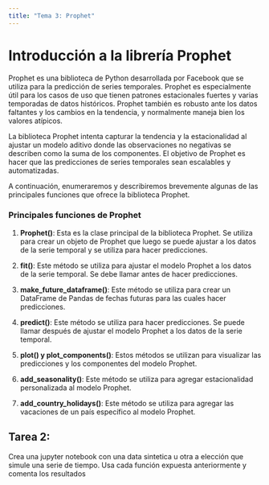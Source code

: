 ```yaml
---
title: "Tema 3: Prophet"
---
```


# Introducción a la librería Prophet

Prophet es una biblioteca de Python desarrollada por Facebook que se utiliza para la predicción de series temporales. Prophet es especialmente útil para los casos de uso que tienen patrones estacionales fuertes y varias temporadas de datos históricos. Prophet también es robusto ante los datos faltantes y los cambios en la tendencia, y normalmente maneja bien los valores atípicos.

La biblioteca Prophet intenta capturar la tendencia y la estacionalidad al ajustar un modelo aditivo donde las observaciones no negativas se describen como la suma de los componentes. El objetivo de Prophet es hacer que las predicciones de series temporales sean escalables y automatizadas.

A continuación, enumeraremos y describiremos brevemente algunas de las principales funciones que ofrece la biblioteca Prophet.

### Principales funciones de Prophet

1. **Prophet()**: Esta es la clase principal de la biblioteca Prophet. Se utiliza para crear un objeto de Prophet que luego se puede ajustar a los datos de la serie temporal y se utiliza para hacer predicciones.

2. **fit()**: Este método se utiliza para ajustar el modelo Prophet a los datos de la serie temporal. Se debe llamar antes de hacer predicciones.

3. **make_future_dataframe()**: Este método se utiliza para crear un DataFrame de Pandas de fechas futuras para las cuales hacer predicciones.

4. **predict()**: Este método se utiliza para hacer predicciones. Se puede llamar después de ajustar el modelo Prophet a los datos de la serie temporal.

5. **plot() y plot_components()**: Estos métodos se utilizan para visualizar las predicciones y los componentes del modelo Prophet.

6. **add_seasonality()**: Este método se utiliza para agregar estacionalidad personalizada al modelo Prophet.

7. **add_country_holidays()**: Este método se utiliza para agregar las vacaciones de un país específico al modelo Prophet.

## Tarea 2: 
Crea una jupyter notebook con una data sintetica u otra a elección que simule una serie de tiempo. Usa cada función expuesta anteriormente y comenta los resultados